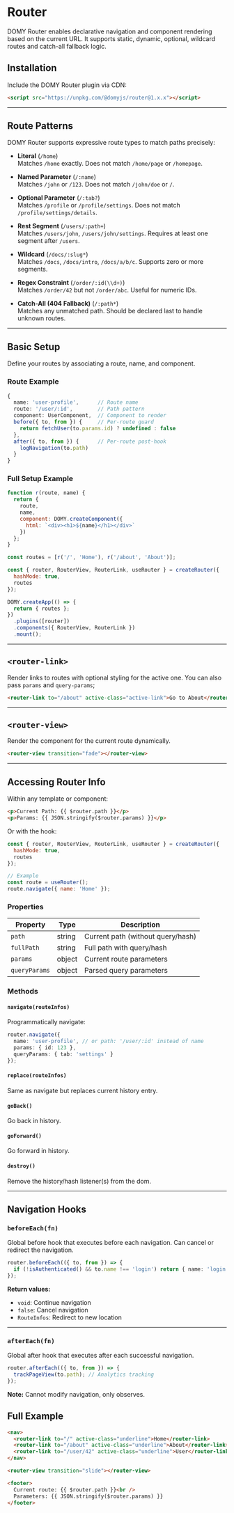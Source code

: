 
# Router

DOMY Router enables declarative navigation and component rendering based on the current URL. It supports static, dynamic, optional, wildcard routes and catch-all fallback logic.

## Installation

Include the DOMY Router plugin via CDN:

```html
<script src="https://unpkg.com/@domyjs/router@1.x.x"></script>
```

---

## Route Patterns

DOMY Router supports expressive route types to match paths precisely:

- **Literal** (`/home`)  
  Matches `/home` exactly. Does not match `/home/page` or `/homepage`.

- **Named Parameter** (`/:name`)  
  Matches `/john` or `/123`. Does not match `/john/doe` or `/`.

- **Optional Parameter** (`/:tab?`)  
  Matches `/profile` or `/profile/settings`. Does not match `/profile/settings/details`.

- **Rest Segment** (`/users/:path+`)  
  Matches `/users/john`, `/users/john/settings`. Requires at least one segment after `/users`.

- **Wildcard** (`/docs/:slug*`)  
  Matches `/docs`, `/docs/intro`, `/docs/a/b/c`. Supports zero or more segments.

- **Regex Constraint** (`/order/:id(\\d+)`)  
  Matches `/order/42` but not `/order/abc`. Useful for numeric IDs.

- **Catch-All (404 Fallback)** (`/:path*`)  
  Matches any unmatched path. Should be declared last to handle unknown routes.

---

## Basic Setup

Define your routes by associating a route, name, and component.

### Route Example

```typescript
{
  name: 'user-profile',      // Route name
  route: '/user/:id',        // Path pattern
  component: UserComponent,  // Component to render
  before({ to, from }) {     // Per-route guard
    return fetchUser(to.params.id) ? undefined : false
  },
  after({ to, from }) {      // Per-route post-hook
    logNavigation(to.path)
  }
}
```

### Full Setup Example

```js
function r(route, name) {
  return {
    route,
    name,
    component: DOMY.createComponent({
      html: `<div><h1>${name}</h1></div>`
    })
  };
}

const routes = [r('/', 'Home'), r('/about', 'About')];

const { router, RouterView, RouterLink, useRouter } = createRouter({
  hashMode: true,
  routes
});

DOMY.createApp(() => {
  return { routes };
})
  .plugins([router])
  .components({ RouterView, RouterLink })
  .mount();
```

---

## `<router-link>`

Render links to routes with optional styling for the active one. You can also pass `params` and `query-params`;

```html
<router-link to="/about" active-class="active-link">Go to About</router-link>
```

---

## `<router-view>`

Render the component for the current route dynamically.

```html
<router-view transition="fade"></router-view>
```

---

## Accessing Router Info

Within any template or component:

```html
<p>Current Path: {{ $router.path }}</p>
<p>Params: {{ JSON.stringify($router.params) }}</p>
```

Or with the hook:

```js
const { router, RouterView, RouterLink, useRouter } = createRouter({
  hashMode: true,
  routes
});

// Example
const route = useRouter();
route.navigate({ name: 'Home' });
```

### Properties

| Property      | Type   | Description                       |
| ------------- | ------ | --------------------------------- |
| `path`        | string | Current path (without query/hash) |
| `fullPath`    | string | Full path with query/hash         |
| `params`      | object | Current route parameters          |
| `queryParams` | object | Parsed query parameters           |

### Methods

#### `navigate(routeInfos)`

Programmatically navigate:

```typescript
router.navigate({
  name: 'user-profile', // or path: '/user/:id' instead of name
  params: { id: 123 },
  queryParams: { tab: 'settings' }
});
```

#### `replace(routeInfos)`

Same as navigate but replaces current history entry.

#### `goBack()`

Go back in history.

#### `goForward()`

Go forward in history.

#### `destroy()`

Remove the history/hash listener(s) from the dom.

---

## Navigation Hooks

### `beforeEach(fn)`

Global before hook that executes before each navigation. Can cancel or redirect the navigation.

```typescript
router.beforeEach(({ to, from }) => {
  if (!isAuthenticated() && to.name !== 'login') return { name: 'login' }; // Redirect to login
});
```

**Return values:**

- `void`: Continue navigation
- `false`: Cancel navigation
- `RouteInfos`: Redirect to new location

---

### `afterEach(fn)`

Global after hook that executes after each successful navigation.

```typescript
router.afterEach(({ to, from }) => {
  trackPageView(to.path); // Analytics tracking
});
```

**Note:** Cannot modify navigation, only observes.

## Full Example

```html
<nav>
  <router-link to="/" active-class="underline">Home</router-link>
  <router-link to="/about" active-class="underline">About</router-link>
  <router-link to="/user/42" active-class="underline">User</router-link>
</nav>

<router-view transition="slide"></router-view>

<footer>
  Current route: {{ $router.path }}<br />
  Parameters: {{ JSON.stringify($router.params) }}
</footer>
```

<RouterExample />
